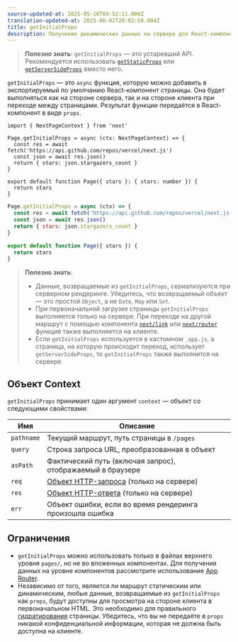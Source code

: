 ```yaml
---
source-updated-at: 2025-05-16T04:52:11.000Z
translation-updated-at: 2025-06-02T20:02:58.984Z
title: getInitialProps
description: Получение динамических данных на сервере для React-компонента с помощью getInitialProps.
---
```


> **Полезно знать**: `getInitialProps` — это устаревший API. Рекомендуется использовать [`getStaticProps`](/docs/pages/building-your-application/data-fetching/get-static-props) или [`getServerSideProps`](/docs/pages/building-your-application/data-fetching/get-server-side-props) вместо него.

`getInitialProps` — это `async` функция, которую можно добавить в экспортируемый по умолчанию React-компонент страницы. Она будет выполняться как на стороне сервера, так и на стороне клиента при переходе между страницами. Результат функции передаётся в React-компонент в виде `props`.

```tsx filename="pages/index.tsx" switcher
import { NextPageContext } from 'next'

Page.getInitialProps = async (ctx: NextPageContext) => {
  const res = await fetch('https://api.github.com/repos/vercel/next.js')
  const json = await res.json()
  return { stars: json.stargazers_count }
}

export default function Page({ stars }: { stars: number }) {
  return stars
}
```

```jsx filename="pages/index.js" switcher
Page.getInitialProps = async (ctx) => {
  const res = await fetch('https://api.github.com/repos/vercel/next.js')
  const json = await res.json()
  return { stars: json.stargazers_count }
}

export default function Page({ stars }) {
  return stars
}
```

> **Полезно знать**:
>
> - Данные, возвращаемые из `getInitialProps`, сериализуются при серверном рендеринге. Убедитесь, что возвращаемый объект — это простой `Object`, а не `Date`, `Map` или `Set`.
> - При первоначальной загрузке страницы `getInitialProps` выполняется только на сервере. При переходе на другой маршрут с помощью компонента [`next/link`](/docs/pages/api-reference/components/link) или [`next/router`](/docs/pages/api-reference/functions/use-router) функция также выполняется на клиенте.
> - Если `getInitialProps` используется в кастомном `_app.js`, а страница, на которую происходит переход, использует `getServerSideProps`, то `getInitialProps` также выполнится на сервере.

## Объект Context

`getInitialProps` принимает один аргумент `context` — объект со следующими свойствами:

| Имя       | Описание                                                                                           |
| ---------- | ----------------------------------------------------------------------------------------------------- |
| `pathname` | Текущий маршрут, путь страницы в `/pages`                                                       |
| `query`    | Строка запроса URL, преобразованная в объект                                                          |
| `asPath`   | Фактический путь (включая запрос), отображаемый в браузере                                |
| `req`      | [Объект HTTP-запроса](https://nodejs.org/api/http.html#http_class_http_incomingmessage) (только на сервере) |
| `res`      | [Объект HTTP-ответа](https://nodejs.org/api/http.html#http_class_http_serverresponse) (только на сервере) |
| `err`      | Объект ошибки, если во время рендеринга произошла ошибка                                         |

## Ограничения

- `getInitialProps` можно использовать только в файлах верхнего уровня `pages/`, но не во вложенных компонентах. Для получения данных на уровне компонентов рассмотрите использование [App Router](/docs/app/building-your-application/data-fetching).
- Независимо от того, является ли маршрут статическим или динамическим, любые данные, возвращаемые из `getInitialProps` как `props`, будут доступны для просмотра на стороне клиента в первоначальном HTML. Это необходимо для правильного [гидратирования](https://react.dev/reference/react-dom/hydrate) страницы. Убедитесь, что вы не передаёте в `props` никакой конфиденциальной информации, которая не должна быть доступна на клиенте.